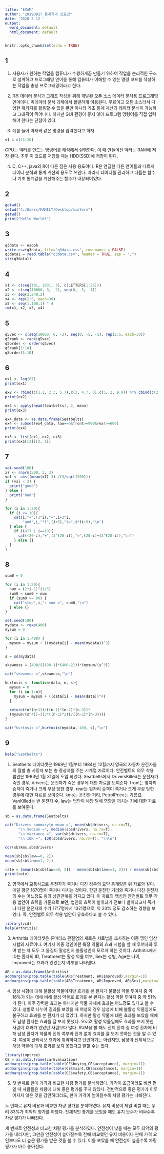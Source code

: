 ---
title: "EXAM"
author: "20190917 통계학과 신효민"
date: '2020 5 12 '
output:
  word_document: default
  html_document: default
---

```{r setup, include=FALSE}
knitr::opts_chunk$set(echo = TRUE)
```

## 1

(1) 사용자가 원하는 작업을 컴퓨터가 수행하게끔 만들기 위하여 작업을 논리적인 구조로 설계하고 프로그래밍 언어를 통해 컴퓨터가 이해할 수 있는 명령 코드를 작성하는 작업을 총칭 프로그래밍이라고 한다.

(2) R은 데이터 분석과 그래프 작성을 위해 개발된 오픈 소스 데이터 분석용 프로그래밍 언어이다. 빅데이터 분석 과제에서 활발하게 이용된다. 무료이고 오픈 소스라서 다양한 패키지를 활용할 수 있을 뿐만 아니라 기초 통계 계산과 데이터 분석이 가능하고 그래픽이 뛰어나다. 하지만 GUI 환경이 좋지 않아 프로그램 명령어를 직접 입력해야 한다는 단점이 있다.

(3) 예를 들어 아래와 같은 명령을 입력했다고 하자.
```{r}
v1 = c(11:20)
```
CPU는 벡터를 만드는 명령어를 해석해서 실행한다.
이 때 만들어진 벡터는 RAM에 저장 된다.
추후 이 코드를 저장할 때는 HDD(SSD)에 저장이 된다.

(4) C, C++, java와 R이 다른 점은 사용 용도이다. R은 언급한 다른 언어들과 다르게 데이터 분석과 통계 계산의 용도로 쓰인다. 따라서 데이터를 관리하고 다듬는 함수나 기초 통계값을 계산해주는 함수가 내장되어있다.


## 2

```{r}
getwd()
setwd("C:/Users/FAMILY/Desktop/midterm")
getwd()
print("Hello World!")
```


## 3
```{r}
q3data <- esoph
write.csv(q3data, file="q3data.csv", row.names = FALSE)
q3data1 = read.table("q3data.csv", header = TRUE, sep = ",")
str(q3data1)
```


## 4
```{r}
x1 <- c(seq(101, 1001, 3), c(LETTERS[1:26]))
x2 <- c(seq(10000, 0, -2), seq(0, -5, -1))
x3 <- seq(2,240,2)
x4 <- rep(2:5, each=30)
x5 <- seq(1,100,1) ^ 4
rm(x1, x2, x3, x4)
```


## 5
```{r}
q5vec <- c(seq(10000, 0, -2), seq(0, -5, -1), rep(2:5, each=30))
q5rank <- rank(q5vec)
q5order <- order(q5vec)
q5rank[1:10]
q5order[1:10]
```


## 6
```{r}
ex1 <- log(67)
print(ex1)

ex2 <- rbind(c(1.1, 2.3, 5.7),c(3, 4.7, 6),c(5, 2, 9.9)) %*% cbind(c(2.1, 3.3, 6.7),c(4, 5.7, 7),c(6, 3, 10.9))
print(ex2)

ex3 <- apply(head(Seatbelts), 2, mean)
print(ex3)

ex4_data <- as.data.frame(Seatbelts)
ex4 <- subset(ex4_data, law==0&front>=900&rear>=600)
print(ex4)

ex5 <- list(ex1, ex2, ex3)
print(ex5[[2]][2, 1])
```


## 7
```{r}
set.seed(100)
x7 <- rnorm(500, 3, 3)
val <- abs((mean(x7)-3) /(3/sqrt(500)))
if (val < 2) {
  print("good")
} else {
  print("bad")
}

for (i in 1:20){
  if (i <= 10){
    cat(i,"+",(3^i),"=",i+3^i,
        "and",i,"*(",(i+5),")=",i*(i+5),"\n")
  } else {
    if (i<17 | i==19){
      cat((20-i),"+",(3^(20-i)),"=",(20-i)+(3^(20-i)),"\n")
    } else {}
  }
}
```


## 8
```{r}
sum0 = 0

for (i in 1:50){
  num = (2*i-1)^(1/5)
  sum0 = sum0 + num
  if (sum0 >= 90) {
    cat("step",i,": sum =", sum0,"\n")
  } else {}
}

set.seed(100)
mydata <- rexp(400)
mysum = 0

for (i in 1:400) {
  mysum = mysum + ((mydata[i] - mean(mydata))^3)
}

s = sd(mydata)

skewness = (400/((400-1)*(400-2)))*(mysum/(s^3))

cat("skewness =",skewness,"\n")

kurtosis <- function(data, n, s){
  mysum = 0
  for (i in 1:n){
    mysum = mysum + ((data[i] - mean(data))^4)
  }
  
  return((n*(n+1))/((n-1)*(n-2)*(n-3))*
  (mysum/(s^4))-((3*((n-1)^2))/((n-2)*(n-3))))
}

cat("kurtosis =",kurtosis(mydata, 400, s),"\n")
```


## 9
```{r}
help("Seatbelts")
```
(1) Seatbelts 데이터셋은 1969년 1월부터 1984년 12월까지 영국의 자동차 운전자들의 월별 총 사망자 또는 총 중상자를 주는 시계열 자료이다. 안전벨트의 의무 착용 법안은 1983년 1월 31일에 도입 되었다. Seatbelts에서 DriversKilled는 운전자가 죽인 경우, drivers는 운전자가 죽은 경우에 대한 자료를 보여준다. front는 앞자리 승객이 죽거나 크게 부상 당한 경우, rear는 뒷자리 승객이 죽거나 크게 부상 당한 경우에 대한 자료를 보여준다. kms는 운전한 거리, PetrolPrice는 기름값, VanKilled는 밴 운전자 수, law는 법안이 해당 달에 영향을 끼치는 지에 대한 자료를 보여준다.

```{r}
sb = as.data.frame(Seatbelts)

cat("Drivers summary\n mean =", mean(sb$drivers, na.rm=T),
      "\n median =", median(sb$drivers, na.rm=T),
      "\n variance =", var(sb$drivers, na.rm=T),
      "\n IQR =", IQR(sb$drivers, na.rm=T), "\n\n")

cor(sb$kms,sb$drivers)

mean(sb[sb$law==0, 2])
mean(sb[sb$law==1, 2])

rate = (mean(sb[sb$law==0, 2]) - mean(sb[sb$law==1, 2])) / mean(sb[sb$law==0, 2])
print(rate)
```
(2) 영국에서 교통사고로 운전자가 죽거나 다친 경우의 요약 통계량은 위 자료와 같다. 매달 평균 1670명이 죽거나 다치는 것이다. 한편 운전한 거리와 죽거나 다친 운전자의 수는 어느정도 음의 상관관계를 가지고 있다. 이 자료의 핵심인 안전벨트 의무 착용 법안이 효력을 기준으로 보면, 법안의 효력이 발휘되기 전보다 발휘되고서 죽거나 다친 운전자의 수가 1717명에서 1321명으로, 약 23% 정도 감소하는 경향을 보였다. 즉, 안전벨트 의무 착용 법안이 유효하다고 볼 수 있다.

```{r}
library(vcd)
help(Arthritis)
```
(3) Arthritis 데이터셋은 류마티스 관절염의 새로운 치료법을 조사하는 이중 맹인 임상시험의 자료이다. 여기서 이중 맹인이란 특정 약물의 효과 시험을 할 때 투여자와 투여 받는 자 모두 그 물질이 활성인지 불활성인지 모르게 하는 것이다. Arthritis에서 ID는 환자의 ID, Treatment는 활성 약물 여부, Sex는 성별, Age는 나이, Improved는 효과가 있었는지 여부를 나타낸다.

```{r}
AR = as.data.frame(Arthritis)
addmargins(prop.table(table(AR$Treatment, AR$Improved),margin=1))
addmargins(prop.table(table(AR$Treatment, AR$Improved, AR$Sex),margin=3))
```
(4) 임상 시험에 대해 불활성 약물이지만 효과를 본 환자가 불활성 약물 투여자 중 약 16%가 되는 데에 비해 활성 약물로 효과를 본 환자는 활성 약물 투여자 중 약 51%가 된다. 아주 강력한 효과는 아니지만 약물 자체에 효과는 어느정도 있다고 볼 수 있다. 성별로 나누어 결과를 보았을 때 여성의 경우 남성에 비해 불활성 약물임에도 불구하고 효과를 본 환자가 더 많았다. 하지만 활성 약물에 대한 효과를 보았을 때에도 남성 환자는 효과를 잘 보지 못했다. 오히려 활성 약물임에도 효과를 보지 못한 사람이 효과가 있었던 사람보다 많다. SUM을 볼 때도 전체 환자 중 여성 환자에 비해 남성 환자가 약물의 진위 여부와 관계 없이 효과를 잘 보지 못하는 것을 알 수 있다. 여성이 플라시보 효과에 취약하다고 단언하기는 어렵지만, 남성이 전체적으로 해당 약물에 대해 효과를 보지 못했다고 말할 수는 있다.

```{r}
library(imptree)
CE = as.data.frame(carEvaluation)
addmargins(prop.table(table(CE$buying,CE$acceptance), margin=1))
addmargins(prop.table(table(CE$maint,CE$acceptance), margin=1))
addmargins(prop.table(table(CE$safety,CE$acceptance), margin=1))
```
(5) 첫 번째로 판매 가격과 비교한 차량 평가를 분석하였다. 가격이 조금이라도 비싼 편일 때 사람들은 차량에 대해 좋은 평가를 주지 않았다. 전반적으로 좋은 평가가 이루어지지 않은 것을 감안하더라도, 판매 가격이 높아질수록 차량 평가는 나빠진다.

두 번째로 유지 비용과 비교한 차량 평가를 분석하였다. 유지 비용이 제일 비쌀 때는 무려 83%가 최악의 평가를 하였다. 전체적인 통계를 보았을 때도 유지 보수가 비싸수록 차량 평가가 나빠진다.

세 번째로 안전성과 비교한 차량 평가를 분석하였다. 안전성이 낮을 때는 모두 최악의 평가를 내리지만, 그만큼 안전성이 높아질수록 전에 비교했던 유지 비용이나 판매 가격 요인보다도 더 높은 평가를 받은 것을 볼 수 있다. 이를 보았을 때 안전성이 높을수록 차량 평가가 아주 좋아진다.